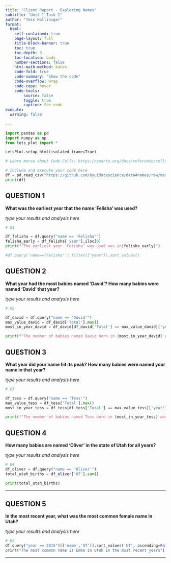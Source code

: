 ```yaml
---
title: "Client Report - Exploring Names"
subtitle: "Unit 1 Task 1"
author: "Tess Holliniger"
format:
  html:
    self-contained: true
    page-layout: full
    title-block-banner: true
    toc: true
    toc-depth: 3
    toc-location: body
    number-sections: false
    html-math-method: katex
    code-fold: true
    code-summary: "Show the code"
    code-overflow: wrap
    code-copy: hover
    code-tools:
        source: false
        toggle: true
        caption: See code
execute: 
  warning: false
    
---
```


```python
import pandas as pd
import numpy as np
from lets_plot import *

LetsPlot.setup_html(isolated_frame=True)
```

```python
# Learn morea about Code Cells: https://quarto.org/docs/reference/cells/cells-jupyter.html

# Include and execute your code here
df = pd.read_csv("https://github.com/byuidatascience/data4names/raw/master/data-raw/names_year/names_year.csv")
print(df)

```

## QUESTION 1

__What was the earliest year that the name ‘Felisha’ was used?__

_type your results and analysis here_

```python
# Q1

df_felisha = df.query("name == 'Felisha'") 
felisha_early = df_felisha['year'].iloc[0]
print(f"The earliest year ‘Felisha’ was used was in{felisha_early}")

#df.query('name=="Felisha"').filter(["year"]).sort_values()

```


## QUESTION 2

__What year had the most babies named 'David'? How many babies were named 'David' that year?__

_type your results and analysis here_

```python
# Q2

df_david = df.query("name == 'David'")
max_value_david = df_david['Total'].max()
most_in_year_david = df_david[df_david['Total'] == max_value_david]['year'].iloc[0]

print(f"The number of babies named David born in {most_in_year_david} were {max_value_david}") 

```


## QUESTION 3

__What year did your name hit its peak? How many babies were named your name in that year?__

_type your results and analysis here_

```python
# Q3

df_tess = df.query("name == 'Tess'")
max_value_tess = df_tess['Total'].max()
most_in_year_tess = df_tess[df_tess['Total'] == max_value_tess]['year'].iloc[0]

print(f"The number of babies named Tess born in {most_in_year_tess} were {max_value_tess}") 

```



## QUESTION 4

__How many babies are named ‘Oliver’ in the state of Utah for all years?__  

_type your results and analysis here_

```python
# Q4
df_oliver = df.query("name == 'Oliver'")
total_utah_births = df_oliver['UT'].sum()

print(total_utah_births)
```

---

## QUESTION 5

__In the most recent year, what was the most common female name in Utah?__ 

_type your results and analysis here_

```python
# Q5
df.query("year == 2015")[['name','UT']].sort_values('UT', ascending=False) 
print("The most common name is Emma in Utah in the most recent years")

```


---
